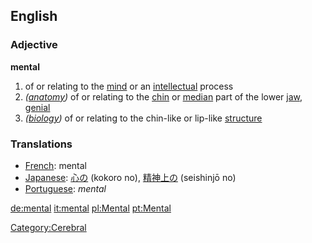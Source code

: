 ==English==

=== Adjective ===

'''mental'''
# of or relating to the [[mind]] or an [[intellect]]ual process
# ''([[anatomy]])'' of or relating to the [[chin]] or [[median]] part of the lower [[jaw]], [[genial]]
# ''([[biology]])'' of or relating to the chin-like or lip-like [[structure]]

=== Translations ===

*[[French]]: mental
*[[Japanese]]: [[心の]] (kokoro no), [[精神上の]] (seishinjō no)
*[[Portuguese]]: ''mental''

[[Category:Cerebral]]

[[de:mental]]
[[it:mental]]
[[pl:Mental]]
[[pt:Mental]]